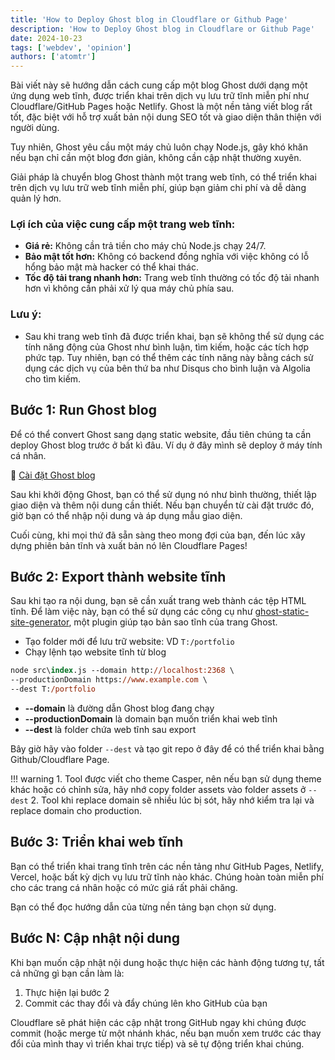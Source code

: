 ```yaml
---
title: 'How to Deploy Ghost blog in Cloudflare or Github Page'
description: 'How to Deploy Ghost blog in Cloudflare or Github Page'
date: 2024-10-23
tags: ['webdev', 'opinion']
authors: ['atomtr']
---
```


Bài viết này sẽ hướng dẫn cách cung cấp một blog Ghost dưới dạng một ứng dụng web tĩnh, được triển khai trên dịch vụ lưu trữ tĩnh miễn phí như Cloudflare/GitHub Pages hoặc Netlify. Ghost là một nền tảng viết blog rất tốt, đặc biệt với hỗ trợ xuất bản nội dung SEO tốt và giao diện thân thiện với người dùng.

Tuy nhiên, Ghost yêu cầu một máy chủ luôn chạy Node.js, gây khó khăn nếu bạn chỉ cần một blog đơn giản, không cần cập nhật thường xuyên.

Giải pháp là chuyển blog Ghost thành một trang web tĩnh, có thể triển khai trên dịch vụ lưu trữ web tĩnh miễn phí, giúp bạn giảm chi phí và dễ dàng quản lý hơn.

### Lợi ích của việc cung cấp một trang web tĩnh:

- **Giá rẻ:** Không cần trả tiền cho máy chủ Node.js chạy 24/7.
- **Bảo mật tốt hơn:** Không có backend đồng nghĩa với việc không có lỗ hổng bảo mật mà hacker có thể khai thác.
- **Tốc độ tải trang nhanh hơn:** Trang web tĩnh thường có tốc độ tải nhanh hơn vì không cần phải xử lý qua máy chủ phía sau.

### Lưu ý:

- Sau khi trang web tĩnh đã được triển khai, bạn sẽ không thể sử dụng các tính năng động của Ghost như bình luận, tìm kiếm, hoặc các tích hợp phức tạp. Tuy nhiên, bạn có thể thêm các tính năng này bằng cách sử dụng các dịch vụ của bên thứ ba như Disqus cho bình luận và Algolia cho tìm kiếm.

## Bước 1: Run Ghost blog

Để có thể convert Ghost sang dạng static website, đầu tiên chúng ta cần deploy Ghost blog trước ở bất kì đâu. Ví dụ ở đây mình sẽ deploy ở máy tính cá nhân.

🔎 [Cài đặt Ghost blog](https://ghost.org/docs/install/)

Sau khi khởi động Ghost, bạn có thể sử dụng nó như bình thường, thiết lập giao diện và thêm nội dung cần thiết. Nếu bạn chuyển từ cài đặt trước đó, giờ bạn có thể nhập nội dung và áp dụng mẫu giao diện.

Cuối cùng, khi mọi thứ đã sẵn sàng theo mong đợi của bạn, đến lúc xây dựng phiên bản tĩnh và xuất bản nó lên Cloudflare Pages!

## Bước 2: Export thành website tĩnh

Sau khi tạo ra nội dung, bạn sẽ cần xuất trang web thành các tệp HTML tĩnh. Để làm việc này, bạn có thể sử dụng các công cụ như [ghost-static-site-generator](https://github.com/Fried-Chicken/ghost-static-site-generator?ref=atomtr.link), một plugin giúp tạo bản sao tĩnh của trang Ghost.

- Tạo folder mới để lưu trữ website: VD `T:/portfolio`
- Chạy lệnh tạo website tĩnh từ blog

```ps
node src\index.js --domain http://localhost:2368 \
--productionDomain https://www.example.com \
--dest T:/portfolio
```

- **--domain** là đường dẫn Ghost blog đang chạy
- **--productionDomain** là domain bạn muốn triển khai web tĩnh
- **--dest** là folder chứa web tĩnh sau export

Bây giờ hãy vào folder `--dest` và tạo git repo ở đây để có thể triển khai bằng Github/Cloudflare Page.

!!! warning 1. Tool được viết cho theme Casper, nên nếu bạn sử dụng theme khác hoặc có chỉnh sửa, hãy nhớ copy folder assets vào folder assets ở `--dest` 2. Tool khi replace domain sẽ nhiều lúc bị sót, hãy nhớ kiểm tra lại và replace domain cho production.

## Bước 3: Triển khai web tĩnh

Bạn có thể triển khai trang tĩnh trên các nền tảng như GitHub Pages, Netlify, Vercel, hoặc bất kỳ dịch vụ lưu trữ tĩnh nào khác. Chúng hoàn toàn miễn phí cho các trang cá nhân hoặc có mức giá rất phải chăng.

Bạn có thể đọc hướng dẫn của từng nền tảng bạn chọn sử dụng.

## Bước N: Cập nhật nội dung

Khi bạn muốn cập nhật nội dung hoặc thực hiện các hành động tương tự, tất cả những gì bạn cần làm là:

1. Thực hiện lại bước 2
2. Commit các thay đổi và đẩy chúng lên kho GitHub của bạn

Cloudflare sẽ phát hiện các cập nhật trong GitHub ngay khi chúng được commit (hoặc merge từ một nhánh khác, nếu bạn muốn xem trước các thay đổi của mình thay vì triển khai trực tiếp) và sẽ tự động triển khai chúng.
